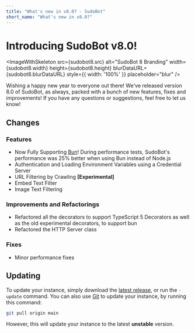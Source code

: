 ```yaml
---
title: "What's new in v8.0? - SudoBot"
short_name: "What's new in v8.0?"
---
```



# Introducing SudoBot v8.0!

<ImageWithSkeleton 
    src={sudobot8.src} 
    alt="SudoBot 8 Branding" 
    width={sudobot8.width} 
    height={sudobot8.height} 
    blurDataURL={sudobot8.blurDataURL}
    style={{ width: '100%' }}
    placeholder="blur"
/>

Wishing a happy new year to everyone out there! We've released version 8.0 of SudoBot, as always, packed with a bunch of new features, fixes and improvements! If you have any questions or suggestions, feel free to let us know!

## Changes

### Features

* Now Fully Supporting [Bun](https://bun.sh)! During performance tests, SudoBot's performance was 25% better when using Bun instead of Node.js
* Authentication and Loading Environment Variables using a Credential Server
* URL Filtering by Crawling **[Experimental]**
* Embed Text Filter
* Image Text Filtering

### Improvements and Refactorings

* Refactored all the decorators to support TypeScript 5 Decorators as well as the old experimental decorators, to support bun
* Refactored the HTTP Server class

### Fixes

* Minor performance fixes

## Updating

To update your instance, simply download the [latest release](https://github.com/onesoft-sudo/sudobot/releases/latest), or run the `-update` command.
You can also use [Git](https://git-scm.com) to update your instance, by running this command:

```bash
git pull origin main
```
However, this will update your instance to the latest **unstable** version.